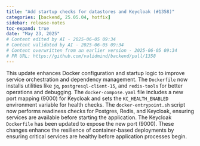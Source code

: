 ```yaml
---
title: "Add startup checks for datastores and Keycloak (#1358)"
categories: [backend, 25.05.04, hotfix]
sidebar: release-notes
toc-expand: true
date: "May 23, 2025"
# Content edited by AI - 2025-06-05 09:34
# Content validated by AI - 2025-06-05 09:34
# Content overwritten from an earlier version - 2025-06-05 09:34
# PR URL: https://github.com/validmind/backend/pull/1358
---
```


This update enhances Docker configuration and startup logic to improve service orchestration and dependency management. The `Dockerfile` now installs utilities like `jq`, `postgresql-client-15`, and `redis-tools` for better operations and debugging. The `docker-compose.yaml` file includes a new port mapping (9000) for Keycloak and sets the `KC_HEALTH_ENABLED` environment variable for health checks. The `docker-entrypoint.sh` script now performs readiness checks for Postgres, Redis, and Keycloak, ensuring services are available before starting the application. The Keycloak `Dockerfile` has been updated to expose the new port (9000). These changes enhance the resilience of container-based deployments by ensuring critical services are healthy before application processes begin.